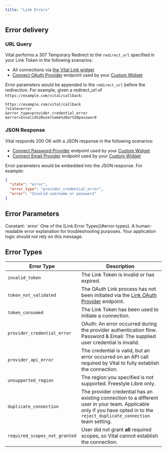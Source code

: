 ```yaml
---
title: "Link Errors"
---
```


## Error delivery

### URL Query

Vital performs a 307 Temporary Redirect to the `redirect_url` specified in your Link Token in the following scenarios:

* All connections via [the Vital Link widget](/wearables/connecting-providers/introduction)
* [Connect OAuth Provider](/api-reference/link/link-oauth-provider) endpoint used by your [Custom Widget](/wearables/connecting-providers/custom_widget)

Error parameters would be appended to the `redirect_url` before the redirection. For example,
given a redirect_url of `https://example.com/vital/callback`:

```
https://example.com/vital/callback
?state=error
&error_type=provider_credential_error
&error=Invalid%20username%20or%20password
```


### JSON Response

Vital responds 200 OK with a JSON response in the following scenarios:

* [Connect Password Provider](/api-reference/link/link-password-provider) endpoint used by your [Custom Widget](/wearables/connecting-providers/custom_widget)
* [Connect Email Provider](/api-reference/link/link-email-provider) endpoint used by your [Custom Widget](/wearables/connecting-providers/custom_widget)

Error parameters would be embedded into the JSON response. For example:
```json
{
  "state": "error",
  "error_type": "provider_credential_error",
  "error": "Invalid username or password"
}
```

## Error Parameters

<ResponseField name="state" type="const string">
Constant: `error`
</ResponseField>

<ResponseField name="error_type" type="string">
One of the [Link Error Types](#error-types).
</ResponseField>

<ResponseField name="error" type="string">
A human-readable error explanation for troubleshooting purposes.
Your application logic should not rely on this message.
</ResponseField>

## Error Types

| Error Type                   | Description                                    |
| ---------------------------- | ---------------------------------------------- |
| `invalid_token`              | The Link Token is invalid or has expired.      |
| `token_not_validated`        | The OAuth Link process has not been initiated via the [Link OAuth Provider](/api-reference/link/link-oauth-provider) endpoint. |
| `token_consumed`             | The Link Token has been used to initiate a connection. |
| `provider_credential_error`  | OAuth: An error occurred during the provider authentication flow. Password & Email: The supplied user credential is invalid. |
| `provider_api_error`         | The credential is valid, but an error occurred on an API call required by Vital to fully establish the connection. |
| `unsupported_region`         | The region you specified is not supported. <Info>Freestyle Libre only.</Info> |
| `duplicate_connection`       | The provider credential has an existing connection to a different user in your team. <Info>Applicable only if you have opted in to the `reject_duplicate_connection` team setting.</Info> |
| `required_scopes_not_granted`| User did not grant **all** required scopes, so Vital cannot establish the connection. |

